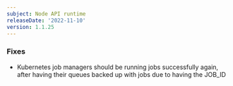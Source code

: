 ```yaml
---
subject: Node API runtime
releaseDate: '2022-11-10'
version: 1.1.25
---
```


### Fixes
* Kubernetes job managers should be running jobs successfully again, after having their queues backed up with jobs due to having the JOB_ID
